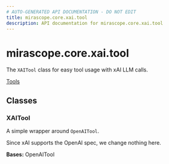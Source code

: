 ```yaml
---
# AUTO-GENERATED API DOCUMENTATION - DO NOT EDIT
title: mirascope.core.xai.tool
description: API documentation for mirascope.core.xai.tool
---
```


# mirascope.core.xai.tool

<ApiType type="Module" />

The `XAITool` class for easy tool usage with xAI LLM calls.

<Info title="Usage">

[Tools](/docs/mirascope/learn/tools)

</Info>

## Classes

### XAITool

<ApiType type="Class" />

A simple wrapper around `OpenAITool`.

Since xAI supports the OpenAI spec, we change nothing here.

**Bases:** OpenAITool




